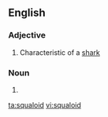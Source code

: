 ==English==

===Adjective===
{{en-adj}}

# Characteristic of a [[shark]]

===Noun===
{{en-noun}}

# {{rfdef}}

[[ta:squaloid]]
[[vi:squaloid]]